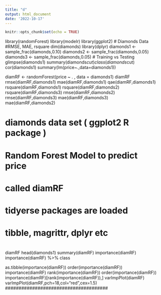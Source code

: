 ```yaml
---
title: "d"
output: html_document
date: '2022-10-17'
---
```


```r
knitr::opts_chunk$set(echo = TRUE)
```


library(randomForest)
library(modelr)
library(ggplot2) # Diamonds Data
#RMSE, MAE, rsquare
dim(diamonds)
library(dplyr)
diamonds1 <- sample_frac(diamonds,0.10)
diamonds2 <- sample_frac(diamonds,0.05)
diamonds3 <- sample_frac(diamonds,0.05)
# Training vs Testing
glimpse(diamonds1)
summary(diamonds$cut)
class(diamonds$cut)
cor(diamonds1)
summary(lm(price~.,data=diamonds1))

####################################################

diamRF <- randomForest(price ~ . , data = diamonds1)
diamRF
rmse(diamRF,diamonds1)
mae(diamRF,diamonds1)
qae(diamRF,diamonds1)
rsquare(diamRF,diamonds1)
rsquare(diamRF,diamonds2)
rsquare(diamRF,diamonds3)
rmse(diamRF,diamonds2)
rmse(diamRF,diamonds3)
mae(diamRF,diamonds3)
mae(diamRF,diamonds2)

# diamonds data set ( ggplot2 R package )
# Random Forest Model to predict price
# called diamRF
# 
# tidyerse packages are loaded
# tibble, magrittr, dplyr etc
#
#

diamRF
head(diamonds1)
summary(diamRF)
importance(diamRF)
importance(diamRF) %>% class

as.tibble(importance(diamRF))
order(importance(diamRF))
importance(diamRF)
rank(importance(diamRF))
order(importance(diamRF))
importance(diamRF)[rank(importance(diamRF)),]
varImpPlot(diamRF)
varImpPlot(diamRF,pch=18,col="red",cex=1.5)
######################################
